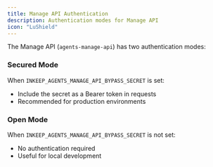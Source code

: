 ```yaml
---
title: Manage API Authentication
description: Authentication modes for Manage API
icon: "LuShield"
---
```


The Manage API (`agents-manage-api`) has two authentication modes:

### Secured Mode

When `INKEEP_AGENTS_MANAGE_API_BYPASS_SECRET` is set:

- Include the secret as a Bearer token in requests
- Recommended for production environments

### Open Mode

When `INKEEP_AGENTS_MANAGE_API_BYPASS_SECRET` is not set:

- No authentication required
- Useful for local development
